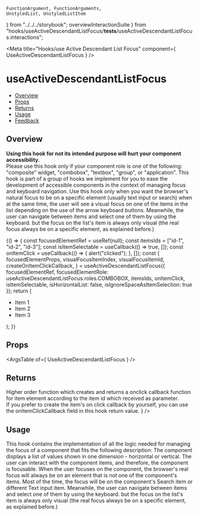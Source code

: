     FunctionArgument, FunctionArguments,
    UnstyledList, UnstyledListItem
} from "../../../storybook";
    overviewInteractionSuite
} from "hooks/useActiveDescendantListFocus/__tests__/useActiveDescendantListFocus.interactions";

<Meta
  title="Hooks/use Active Descendant List Focus"
  component={ UseActiveDescendantListFocus }
/>

# useActiveDescendantListFocus
- [Overview](#overview)
- [Props](#props)
- [Returns](#returns)
- [Usage](#usage)
- [Feedback](#feedback)

## Overview
<b>Using this hook for not its intended purpose will hurt your component accessibility.</b> <br/>
<UnstyledList>
    <UnstyledListItem>
        Please use this hook only if your component role is one of the following: "composite" widget, "combobox", "textbox", "group", or "application".
    </UnstyledListItem>
    <UnstyledListItem>
        This hook is part of a group of hooks we implement for you to ease the development of accessible components in the context of managing focus and keyboard navigation.
    </UnstyledListItem>
    <UnstyledListItem>
        Use this hook only when you want the browser's natural focus to be on a specific element (usually text input or search) when at the same time, the user will see a visual focus on one of the items in the list depending on the use of the arrow keyboard buttons.
        Meanwhile, the user can navigate between items and select one of them by using the keyboard. but the focus on the list's item is always only visual (the real focus always be on a specific element, as explained before.)
    </UnstyledListItem>
</UnstyledList>

<Canvas>
  <Story name="Overview" play={overviewInteractionSuite}>
    {() => {
      const focusedElementRef = useRef(null);
      const itemsIds = ["id-1", "id-2", "id-3"];
      const isItemSelectable = useCallback(() => true, []);
      const onItemClick = useCallback(() =>
      {
          alert("clicked");
      }, []);
      const {
          focusedElementProps,
          visualFocusItemIndex,
          visualFocusItemId,
          createOnItemClickCallback,
      } = useActiveDescendantListFocus({
          focusedElementRef,
          focusedElementRole: useActiveDescendantListFocus.roles.COMBOBOX,
          itemsIds,
          onItemClick,
          isItemSelectable,
          isHorizontalList: false,
          isIgnoreSpaceAsItemSelection: true
      });
        return (
          <Flex direction={Flex.directions.COLUMN}>
              <Search ref={focusedElementRef} role={focusedElementProps.role} activeDescendant={focusedElementProps["aria-activedescendant"]}/>
              <ul>
                  <li
                      onClick={createOnItemClickCallback(0)}
                      className={cx({[styles.visualFocus] : visualFocusItemId === "id-1"})}
                      id="id-1"
                      key="id-1">
                      Item 1
                  </li>
                  <li
                      onClick={createOnItemClickCallback(1)}
                      className={cx({[styles.visualFocus] : visualFocusItemId === "id-2"})}
                      id="id-2"
                      key="id-2">
                      Item 2
                  </li>
                  <li
                      onClick={createOnItemClickCallback(2)}
                      className={cx({[styles.visualFocus] : visualFocusItemId === "id-3"})}
                      id="id-3"
                      key="id-3">
                      Item 3
                  </li>
              </ul>
          </Flex>
      );
    }}
  </Story>
</Canvas>

## Props
<ArgsTable of={ UseActiveDescendantListFocus } />

## Returns
<FunctionArguments>
    <FunctionArgument name="result" type="Object">
        <FunctionArgument name="visualFocusItemIndex" type="number" description="The index of the currently visually focused item element." />
        <FunctionArgument
            name="visualFocusItemId"
            type="number"
            description="The id of the currently visually focused item element."
        />
        <FunctionArgument
            name="createOnItemClickCallback"
            type="(itemId) => onItemClickCallback(event, itemId)"
            description={
                <>
                    Higher order function which creates and returns a onclick callback function for item element according to the item id which received as parameter. <br/>
                    If you prefer to create the item's on click callback by yourself, you can use the onItemClickCallback field in this hook return value.
                </>
            }
        />
        <FunctionArgument
            name="onItemClickCallback"
            type="(event, itemId) => {}"
            description="Most in time you will not need to use this return value field. This function is the general function which will be activate for all items when clicked. you can set it directly as the item's element on click callback only if you make sure you pass the item index parameter correctly to the function."
        />
        <FunctionArgument
            name="focusedElementProps"
            type="{role, aria-activedescendant}"
            description="All the required props which should be defined inside the naturally focused element inside your component according to the accessibility standards"
        />
    </FunctionArgument>
</FunctionArguments>

## Usage

This hook contains the implementation of all the logic needed for managing the focus of a component that fits the following description:
<UnstyledList>
    <UnstyledListItem>The component displays a list of values shown in one dimension - horizontal or vertical.</UnstyledListItem>
    <UnstyledListItem>The user can interact with the component items, and therefore, the component is focusable.</UnstyledListItem>
    <UnstyledListItem>When the user focuses on the component, the browser's real focus will always be on an element that is not one of the component's items. Most of the time, the focus will be on the component's Search item or different Text input item.</UnstyledListItem>
    <UnstyledListItem>Meanwhile, the user can navigate between items and select one of them by using the keyboard. but the focus on the list's item is always only visual (the real focus always be on a specific element, as explained before.)</UnstyledListItem>
</UnstyledList>
